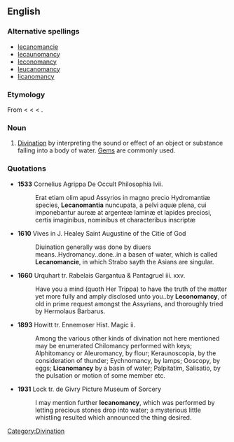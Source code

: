 ==English==

===Alternative spellings===
* [[lecanomancie]]
* [[lecaunomancy]]
* [[leconomancy]]
* [[leucanomancy]]
* [[licanomancy]]

===Etymology===
From {{etyl|NL.}} {{term|lecanomantia|lang=la}} < {{etyl|LL.}} {{term|lecanomantia|lang=la}} < {{etyl|grc}} {{term|λεκανομαντεία|tr=lekanomanteia|lang=grc}} < {{etyl|grc}} {{term|λεκάνη|tr=lekanē||dish, pan|lang=grc}}.

===Noun===
{{en-noun|-}}

# [[divination|Divination]] by interpreting the sound or effect of an object or substance falling into a body of water. [[gem|Gem]]s are commonly used.

===Quotations===
* '''1533''' Cornelius Agrippa De Occult Philosophia lvii.
*: Erat etiam olim apud Assyrios in magno precio Hydromantiæ species, '''Lecanomantia''' nuncupata, a pelvi aquæ plena, cui imponebantur aureæ at argenteæ laminæ et lapides preciosi, certis imaginibus, nominibus et characteribus inscriptæ

* '''1610''' Vives in J. Healey Saint Augustine of the Citie of God
*: Diuination generally was done by diuers means..Hydromancy..done..in a basen of water, which is called '''Lecanomancie''', in which Strabo sayth the Asians are singular.

* '''1660''' Urquhart tr. Rabelais Gargantua & Pantagruel iii. xxv.
*: Have you a mind (quoth Her Trippa) to have the truth of the matter yet more fully and amply disclosed unto you..by '''Leconomancy''', of old in prime request amongst the Assyrians, and thoroughly tried by Hermolaus Barbarus.

* '''1893''' Howitt tr. Ennemoser Hist. Magic ii.
*: Among the various other kinds of divination not here mentioned may be enumerated Chilomancy performed with keys; Alphitomancy or Aleuromancy, by flour; Keraunoscopia, by the consideration of thunder; Eychnomancy, by lamps; Ooscopy, by eggs; '''Licanomancy''' by a basin of water; Palpitatim, Salisatio, by the pulsation or motion of some member etc.

* '''1931''' Lock tr. de Givry Picture Museum of Sorcery
*: I may mention further '''lecanomancy''', which was performed by letting precious stones drop into water; a mysterious little whistling resulted which announced the thing desired.

[[Category:Divination]]